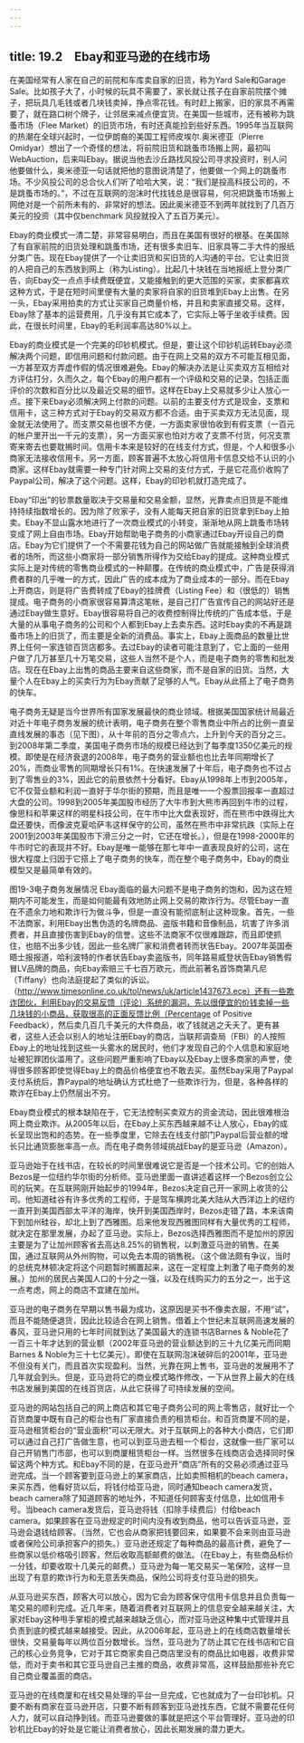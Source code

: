 ```yaml
---
---
---
```

title: 19.2　Ebay和亚马逊的在线市场
---



在美国经常有人家在自己的前院和车库卖自家的旧货，称为Yard Sale和Garage Sale。比如孩子大了，小时候的玩具不需要了，家长就让孩子在自家前院摆个摊子，把玩具几毛钱或者几块钱卖掉，挣点零花钱。有时赶上搬家，旧的家具不再需要了，就在路口树个牌子，让邻居来减点便宜货。在美国一些城市，还有被称为跳蚤市场（Flee Market）的旧货市场，有时还真能捡到些好东西。1995年当互联网的热潮在全球兴起时，一位伊朗裔的美国工程师皮埃尔.奥米德亚（Pierre Omidyar）想出了一个奇怪的想法，将前院旧货和跳蚤市场搬上网，最初叫WebAuction，后来叫Ebay。据说当他去沙丘路找风投公司寻求投资时，别人问他要做什么，奥米德亚一句话就把他的意图说清楚了，他要做一个网上的跳蚤市场。不少风投公司的总合伙人们听了哈哈大笑，说：“我们是投高科技公司的，不是跳蚤市场的。”，不过在互联网的泡沫时代找钱总是很容易，何况把跳蚤市场搬上网绝对是一个前所未有的、非常好的想法。因此奥米德亚不到两年就找到了几百万美元的投资（其中仅benchmark 风投就投入了五百万美元）。

Ebay的商业模式一清二楚，非常容易明白，而且在美国有很好的根基。在美国除了有自家前院的旧货处理和跳蚤市场，还有很多卖旧车、旧家具等二手大件的报纸分类广告。现在Ebay提供了一个让卖旧货和买旧货的人沟通的平台。它让卖旧货的人把自己的东西放到网上（称为Listing）。比起几十块钱在当地报纸上登分类广告，向Ebay交一点点手续费既便宜，又能接触到的更大范围的买家，卖家都喜欢这种方式，于是在短时间里便有大量的卖家将自家的旧货堆到Ebay上出售。在另一头，Ebay采用拍卖的方式让买家自己商量价格，并且和卖家直接交易。这样，Ebay除了基本的运营费用，几乎没有其它成本了，它实际上等于坐收手续费。因此，在很长时间里，Ebay的毛利润率高达80%以上。

Ebay的商业模式是一个完美的印钞机模式。但是，要让这个印钞机运转Ebay必须解决两个问题，即信用问题和付款问题。由于在网上交易的双方不可能互相见面，一方甚至双方弄虚作假的情况很难避免。Ebay的解决办法是让买卖双方互相给对方评估打分，久而久之，每个Ebay的用户都有一个评级和交易的记录，包括正面评价的次数和百分比以及最近交易的细节。这样在Ebay上交易就多少让人放心一点。接下来Ebay必须解决网上付款的问题。以前的主要支付方式是现金，支票和信用卡，这三种方式对于Ebay的交易双方都不合适。由于买卖双方无法见面，现金就无法使用了。而支票交易也很不方便，一方面卖家很怕收到有假支票（一百元的帐户里开出一千元的支票），另一方面买家也怕对方收了支票不付货，何况支票寄来寄去也要耽搁时间。信用卡本来是较好的在线支付方式，但是，个人和很多小商家无法接收信用卡。另一方面，顾客普遍不太放心将信用卡信息交给不认识的小商家。这样Ebay就需要一种专门针对网上交易的支付方式，于是它花高价收购了Paypal公司，解决了这个问题。这样，Ebay的印钞机就打造完成了。

Ebay“印出”的钞票数量取决于交易量和交易金额，显然，光靠卖点旧货是不能维持持续指数增长的。因为除了败家子，没有人能每天把自家的旧货拿到Ebay上拍卖。Ebay不显山露水地进行了一次商业模式的小转变，渐渐地从网上跳蚤市场转变成了网上自由市场。Ebay开始帮助电子商务的小商家通过Ebay开设自己的商店。Ebay为它们提供了一个不需要花钱为自己的网站做广告就能接触到全球消费者的场所，而这些小商家将一部分销售所得作为交给Ebay的提成。这种商业模式实际上是对传统的零售商业模式的一种颠覆。在传统的商业模式中，广告是获得消费者群的几乎唯一的方式，因此广告的成本成为了商业成本的一部分。而在Ebay上开商店，则是将广告费转成了Ebay的挂牌费（Listing Fee）和（很低的）销售提成。电子商务的小商家很容易算清这笔帐，是自己打广告宣传自己的网站好还是通过Ebay做生意好。Ebay很容易将自己的收费控制得比传统的广告成本低，于是大量的从事电子商务的公司和个人都到Ebay上去卖东西。这时Ebay卖的不再是跳蚤市场上的旧货了，而主要是全新的消费品。事实上，Ebay上面商品的数量比世界上任何一家连锁百货店都多。去过Ebay的读者可能注意到了，它上面的一些用户做了几万甚至几十万笔交易，这些人当然不是个人，而是电子商务的零售和批发店。现在在Ebay上出售的商品主要来自这些商家，而不是自家的旧货。当然，大量个人在Ebay上的买卖行为为Ebay贡献了足够的人气。Ebay从此搭上了电子商务的快车。

电子商务无疑是当今世界所有国家发展最快的商业领域。根据美国国家统计局最近对近十年电子商务发展的统计表明，电子商务在整个零售商业中所占的比例一直呈直线发展的事态（见下图），从十年前的百分之零点六，上升到今天的百分之三。到2008年第二季度，美国电子商务市场的规模已经达到了每季度1350亿美元的规模。即使是在经济衰退的2008年，电子商务的营业额也也比去年同期增长了20%，而商业零售的同期增长只有1%。在快速发展了十年后，电子商务也不过占到了零售业的3%，因此它的前景依然十分看好。Ebay从1998年上市到2005年，它不仅营业额和利润一直好于华尔街的预期，而且是唯一一个股票回报率一直超过大盘的公司。1998到2005年美国股市经历了大牛市到大熊市再回到牛市的过程，像思科和苹果这样的明星科技公司，在牛市中比大盘表现好，而在熊市中跌得比大盘还要快，而像波克夏哈萨韦这样保守的公司，虽然在熊市中非常抗跌（实际上在2001到2003年美国股市下滑三分之一时，它还在增长。），但是在1998-2000年的牛市时它的表现并不好。Ebay是唯一能够在那七年中一直表现良好的公司，这在很大程度上归因于它搭上了电子商务的快车，而在整个电子商务中，Ebay的商业模型又是最简单有效的。



图19-3电子商务发展情况 Ebay面临的最大问题不是电子商务的饱和，因为这在短期内不可能发生，而是如何能最有效地防止网上交易的欺诈行为。尽管Ebay一直在不遗余力地和欺诈行为做斗争，但是一直没有能彻底制止这种现象。首先，一些不法商家，利用Ebay出售伪造的名牌商品、盗版书籍和音像制品，坑害了许多消费者，并且直接伤害到Ebay的信誉。这些不法商家不仅很难跟踪，而且即使抓住，也赔不出多少钱，因此一些名牌厂家和消费者转而状告Ebay。2007年英国泰晤士报报道，哈利波特的作者状告Ebay卖盗版书，同年路易威登状告Ebay销售假冒LV品牌的商品，向Ebay索赔三千七百万欧元，而此前著名首饰商第凡尼（Tiffany）也向法庭提起了类似的诉讼。（http://www.timesonline.co.uk/tol/news/uk/article1437673.ece）还有一些欺诈团伙，利用Ebay的交易反馈（评论）系统的漏洞，先以很便宜的价钱卖掉一些几块钱的小商品，获取很高的正面反馈比例（Percentage of Positive Feedback），然后卖几百几千美元的大件商品，收了钱就逃之夭夭了。更有甚者，这些人还会以别人的地址注册Ebay的商店，当联邦调查局（FBI）的人按照Ebay上的地址找到这些一头雾水的居民时，他们才发现自己的个人信息和家庭地址被犯罪团伙滥用了。这些问题严重影响了Ebay以及Ebay上很多商家的声誉，使得很多顾客即使觉得Ebay上的商品价格便宜也不敢去买。虽然Ebay采用了Paypal支付系统后，靠Paypal的地址确认方式杜绝了一些欺诈行为，但是，各种各样的欺诈在Ebay上仍然层出不穷。

Ebay商业模式的根本缺陷在于，它无法控制买卖双方的资金流动，因此很难根治网上商业欺诈。从2005年以后，在Ebay上买东西越来越不让人放心，Ebay的成长呈现出饱和的态势。在一些季度里，它除去在线支付部门Paypal后营业额的增长只比通货膨胀率高一点。而在电子商务领域挑战Ebay的是亚马逊（Amazon）。

亚马逊始于在线书店，在较长的时间里很难说它是否是一个技术公司。它的创始人Bezos是一位纽约华尔街的分析师。亚马逊里面一直讲述着这样一个Bezos创立公司的玩笑。在互联网刚开始起步的1994年，Bezos决定自己开一家网上收货的公司。他知道硅谷有许多优秀的工程师，于是驾车横跨北美大陆从大西洋边上的纽约一直开到美国西部太平洋的海岸，快开到美国西岸时，Bezos走错了路，本来该南下到加州硅谷，却北上到了西雅图。后来他发现西雅图同样有大量优秀的工程师，就决定在那里发展，办起了亚马逊。实际上，Bezos选择西雅图而不是加州的原因主要是为了让加州顾客省去高达8.25%的销售税，以刺激亚马逊的销售。在美国，通过互联网从外州购物，可以免去本周的销售税。（这个做法颇有争议，当时的总统克林顿决定将这个问题暂时搁置起来，这在一定程度上刺激了电子商务的发展。）加州的居民占美国人口的十分之一强，以及在线购买力的五分之一，出于这一点考虑，网上的商店不宜建在加州。

亚马逊的电子商务在早期以售书最为成功，这原因是买书不像卖衣服，不用“试”，而且不能随便退货，因此比较适合在网上销售。借着上个世纪末互联网高速发展的春风，亚马逊只用的七年时间就到达了美国最大的连锁书店Barnes & Noble花了一百三十年才达到的营业额（2002年亚马逊的营业额达到的三十九亿美元而同期Barnes & Noble为三十七亿美元）。即使在互联网泡沫破碎后的2001年，亚马逊不但没有关门，而且首次实现盈利。当然，光靠在网上售书，亚马逊的发展用不了几年就会到头。但是，亚马逊将它的商业模式略作修改，一下从世界上最大的在线书店发展到美国的在线百货店，从此它获得了可持续发展的空间。

亚马逊的网站包括自己的网上商店和其它电子商务公司的网上零售店，就好比一个百货商厦中既有自己的柜台也有厂家直接负责的租赁柜台。和百货商厦不同的是，亚马逊租赁柜台的“营业面积”可以无限大。对于互联网上的各种大小商店，它们即可以通过自己打广告做生意，也可以到亚马逊去租一个柜台，这就像一些厂家可以自己开销售门市部，也可以到商厦租赁柜台一样。当然很多在线商店会选择同时保留这两个种方式。和Ebay不同的是，在亚马逊开“商店”所有的交易必须通过亚马逊完成。当一个顾客要到亚马逊上的某家商店，比如卖照相机的beach camera，来买东西，他看好货以后，将钱付给亚马逊，同时通知beach camera发货，beach camera除了知道顾客的地址外，不知道任何顾客支付信息，比如信用卡号。当beach camera发货后，亚马逊将钱（扣除手续费后）付给beach camera。如果顾客在亚马逊规定的时间内没有收到商品，他可以告诉亚马逊，亚马逊会退钱给顾客。（当然，它也会从商家把钱要回来，如果要不会来则由亚马逊或者保险公司承担客户的损失。）亚马逊还规定了每种商品的最高计费，避免了一些商家以低价格吸引顾客，然后收取高额邮费的做法。（在Ebay上，有些商品标价一分钱，却要收取十几美元的邮费。）亚马逊为每一笔交易买一笔保险，这样一旦出现了有意的欺诈行为和无意丢失商品，保险公司将支付亚马逊的损失。

从亚马逊买东西，顾客大可以放心，因为它会为顾客保守信用卡信息并且负责每一笔交易的顺利完成。近几年来，随着消费者对互联网上的信息安全越来越关注，大家对Ebay这种甩手掌柜的模式越来越缺乏信心，而对亚马逊这种集中式管理并且负责到底的模式越来越接受。因此，从2006年起，亚马逊上的在线商店数量增长很快，交易量每年以两位百分数增长。当然，亚马逊为了防止其它在线书店和它自己的核心业务竞争，它对于其它商家卖自己商店里没有的商品比如电器，收费非常低，而对于卖书和其它亚马逊自己主推的商品，收费非常高，这样鼓励那些补充它自己商业覆盖面的商店。

亚马逊的在线商厦和在线交易处理的平台一旦完成，它也就成为了一台印钞机。只要不断有商家在亚马逊开店，只要不断有顾客到亚马逊找东西，它就不需要花任何人力，就可以自动挣到钱。而亚马逊要做的事就是把这个平台管理好。亚马逊的印钞机比Ebay的好处是它能让消费者放心，因此长期发展的潜力更大。